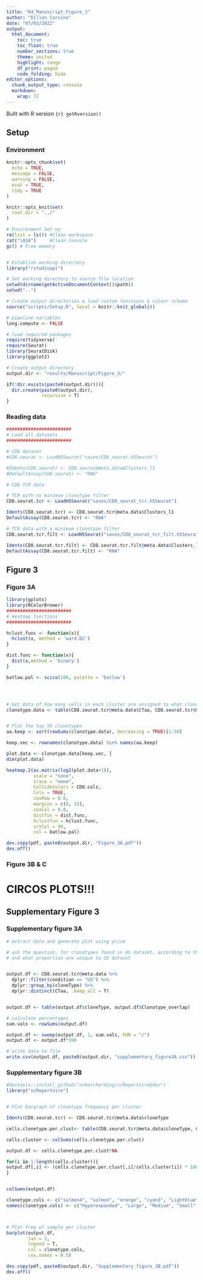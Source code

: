 ```yaml
---
title: "04_Manuscript_Figure_3"
author: "Dillon Corvino"
date: "07/03/2022"
output:
  html_document:
    toc: true
    toc_float: true
    number_sections: true
    theme: united
    highlight: tango
    df_print: paged
    code_folding: hide
editor_options: 
  chunk_output_type: console
  markdown: 
    wrap: 72
---
```


Built with R version `{r} getRversion()`

## Setup {.tabset}

### Environment

```r
knitr::opts_chunk$set(
  echo = TRUE,
  message = FALSE,
  warning = FALSE,  
  eval = TRUE, 
  tidy = TRUE
)

knitr::opts_knit$set(
  root.dir = "../"
)

# Environment Set up
rm(list = ls()) #Clean workspace
cat("\014")     #Clean Console
gc() # Free memory


# Establish working directory
library("rstudioapi")

# Set working directory to source file location
setwd(dirname(getActiveDocumentContext()$path))
setwd("..")

# Create output directories & load custom functions & colour scheme
source("scripts/Setup.R", local = knitr::knit_global())

# pipeline variables
long.compute <- FALSE

# load required packages
require(tidyverse)
require(Seurat)
library(SeuratDisk)
library(ggplot2)

# Create output directory
output.dir <- "results/Manuscript/Figure_3/"

if(!dir.exists(paste0(output.dir))){
  dir.create(paste0(output.dir), 
             recursive = T)
}

```


### Reading data

```r

########################
# Load all datasets 
########################

# CD8 dataset
#CD8.seurat <- LoadH5Seurat("saves/CD8_seurat.h5Seurat")

#Idents(CD8.seurat) <- CD8.seurat@meta.data$Clusters_l1
#DefaultAssay(CD8.seurat) <- "RNA"

# CD8 TCR data

# TCR with no minimum clonotype filter
CD8.seurat.tcr <- LoadH5Seurat("saves/CD8_seurat_tcr.h5Seurat")

Idents(CD8.seurat.tcr) <- CD8.seurat.tcr@meta.data$Clusters_l1
DefaultAssay(CD8.seurat.tcr) <- "RNA"

# TCR data with a minimum clonotype filter
CD8.seurat.tcr.filt <- LoadH5Seurat("saves/CD8_seurat_tcr_filt.h5Seurat")

Idents(CD8.seurat.tcr.filt) <- CD8.seurat.tcr.filt@meta.data$Clusters_l1
DefaultAssay(CD8.seurat.tcr.filt) <- "RNA"

```


## Figure 3 {.tabset}

### Figure 3A
```r

library(gplots)
library(RColorBrewer)
########################
# Heatmap functions
########################

hclust.func <- function(x){
  hclust(x, method = 'ward.D2')
}

dist.func <- function(x){
  dist(x,method = 'binary')
}

batlow.pal <- scico(100, palette = 'batlow')




# Get data of how many cells in each cluster are assigned to what clonotypes
clonotype.data <- table(CD8.seurat.tcr@meta.data$CTaa, CD8.seurat.tcr@meta.data$Clusters_l1)


# Plot the top 50 clonotypes
aa.keep <- sort(rowSums(clonotype.data), decreasing = TRUE)[1:50]

keep.vec <- rownames(clonotype.data) %in% names(aa.keep)

plot.data <- clonotype.data[keep.vec, ]
dim(plot.data)

heatmap.2(as.matrix(log2(plot.data+1)), 
          scale = "none",
          trace = "none",
          ColSideColors = CD8.cols,
          Colv = TRUE,
          cexRow = 0.8, 
          margins = c(8, 15),
          cexCol = 0.8, 
          distfun = dist.func,
          hclustfun = hclust.func,
          srtCol = 90,
          col = batlow.pal)     

dev.copy(pdf, paste0(output.dir, "Figure_3A.pdf"))
dev.off()

```


### Figure 3B & C 
# CIRCOS PLOTS!!!




## Supplementary Figure 3 {.tabset}

### Supplementary figure 3A
```r

# extract data and generate plot using prism 

# ask the question, for clonotypes found in US dataset, according to their clonotype size in US dataset, what proportion are found (shared) in Stim dataset 
# and what proportion are unique to US dataset


output.df <- CD8.seurat.tcr@meta.data %>%
  dplyr::filter(condition == "US") %>%
  dplyr::group_by(cloneType) %>%
  dplyr::distinct(CTaa, .keep_all = T)


output.df <- table(output.df$cloneType, output.df$Clonotype_overlap)

# calculate percentages
sum.vals <- rowSums(output.df)

output.df <- sweep(output.df, 1, sum.vals, FUN = "/")
output.df <- output.df*100

# write data to file 
write.csv(output.df, paste0(output.dir, "supplementary_figure3A.csv"))
```


### Supplementary figure 3B
```r

#devtools::install_github("ncborcherding/scRepertoire@dev")
library("scRepertoire")


# Plot bargraph of clonetype frequency per cluster

Idents(CD8.seurat.tcr) <- CD8.seurat.tcr@meta.data$cloneType

cells.clonetype.per.clust<- table(CD8.seurat.tcr@meta.data$cloneType, CD8.seurat.tcr@meta.data$Clusters_l1)

cells.cluster <- colSums(cells.clonetype.per.clust)

output.df <- cells.clonetype.per.clust*NA

for(i in 1:length(cells.cluster)){
output.df[,i] <- (cells.clonetype.per.clust[,i]/cells.cluster[i]) * 100
}


colSums(output.df)

clonetype.cols <- c("salmon4", "salmon", "orange", "cyan3", "Lightblue")
names(clonetype.cols) <- c("Hyperexpanded", "Large", "Medium", "Small", "Single")



# Plot freq of sample per cluster
barplot(output.df, 
        las = 2,
        legend = T,
        col = clonetype.cols, 
        cex.names = 0.5)

dev.copy(pdf, paste0(output.dir, "Supplementary_figure_3B.pdf"))
dev.off()




```




